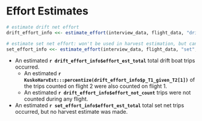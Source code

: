 
# Effort Estimates {-} 

```r
# estimate drift net effort
drift_effort_info <<- estimate_effort(interview_data, flight_data, "drift", method = "dbl_exp")

# estimate set net effort: won't be used in harvest estimation, but can report an effort estimate
set_effort_info <<- estimate_effort(interview_data, flight_data, "set", method = "max_per_stratum")
```

* An estimated **`r drift_effort_info$effort_est_total`** total drift boat trips occurred.
  * An estimated **`r KuskoHarvEst:::percentize(drift_effort_info$p_T1_given_T2[1])`** of the trips counted on flight 2 were also counted on flight 1.
  * An estimated **`r drift_effort_info$effort_not_count`** trips were not counted during any flight.
* An estimated **`r set_effort_info$effort_est_total`** total set net trips occurred, but no harvest estimate was made.
